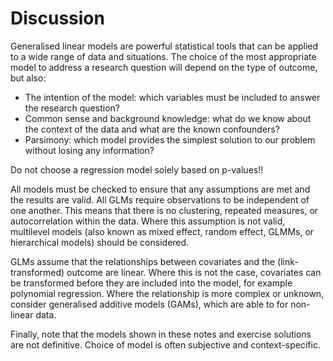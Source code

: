 # Discussion

Generalised linear models are powerful statistical tools that can be applied to a wide range of data and situations. The choice of the most appropriate model to address a research question will depend on the type of outcome, but also:

- The intention of the model: which variables must be included to answer the research question?
- Common sense and background knowledge: what do we know about the context of the data and what are the known confounders?
- Parsimony: which model provides the simplest solution to our problem without losing any information?

[Do not]{.highlight} choose a regression model solely based on p-values!!

All models must be checked to ensure that any assumptions are met and the results are valid. All GLMs require observations to be independent of one another. This means that there is no clustering, repeated measures, or autocorrelation within the data. Where this assumption is not valid, multilevel models (also known as mixed effect, random effect, GLMMs, or hierarchical models) should be considered. 

GLMs assume that the relationships between covariates and the (link-transformed) outcome are linear. Where this is not the case, covariates can be transformed before they are included into the model, for example polynomial regression. Where the relationship is more complex or unknown, consider generalised [additive]{.highlight} models (GAMs), which are able to for non-linear data.

Finally, note that the models shown in these notes and exercise solutions are not definitive. Choice of model is often subjective and context-specific. 